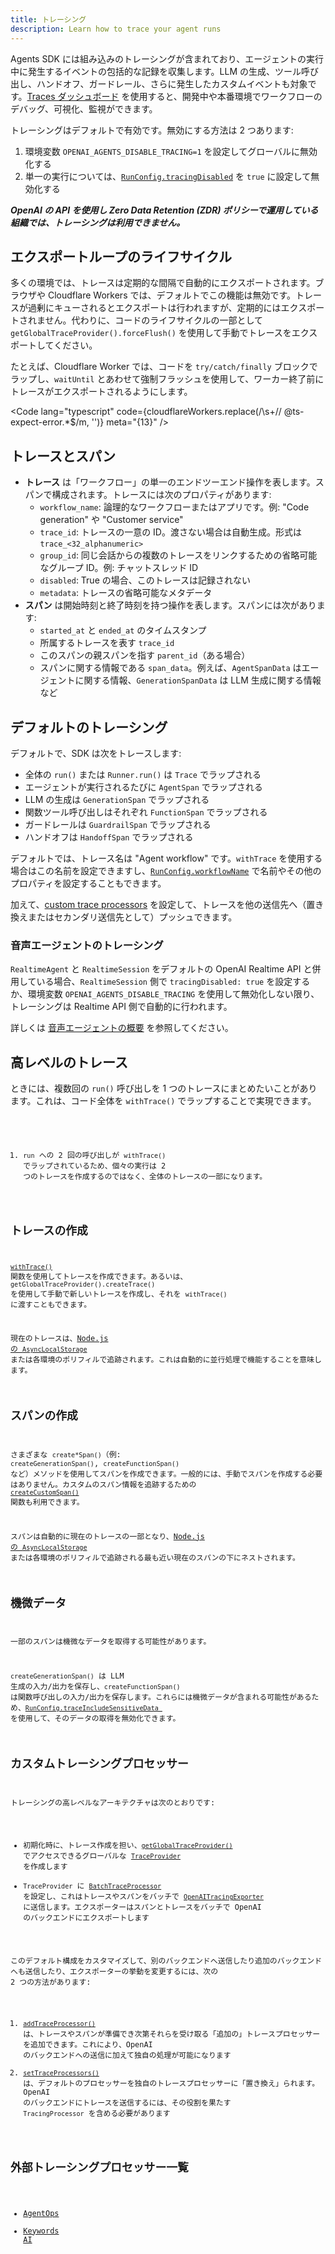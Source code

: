 ```yaml
---
title: トレーシング
description: Learn how to trace your agent runs
---
```



Agents SDK には組み込みのトレーシングが含まれており、エージェントの実行中に発生するイベントの包括的な記録を収集します。LLM の生成、ツール呼び出し、ハンドオフ、ガードレール、さらに発生したカスタムイベントも対象です。[Traces ダッシュボード](https://platform.openai.com/traces) を使用すると、開発中や本番環境でワークフローのデバッグ、可視化、監視ができます。

<Aside type="note">

トレーシングはデフォルトで有効です。無効にする方法は 2 つあります:

1. 環境変数 `OPENAI_AGENTS_DISABLE_TRACING=1` を設定してグローバルに無効化する
2. 単一の実行については、[`RunConfig.tracingDisabled`](/openai-agents-js/openai/agents-core/type-aliases/runconfig/#tracingdisabled) を `true` に設定して無効化する

**_OpenAI の API を使用し Zero Data Retention (ZDR) ポリシーで運用している組織では、トレーシングは利用できません。_**

</Aside>

## エクスポートループのライフサイクル

多くの環境では、トレースは定期的な間隔で自動的にエクスポートされます。ブラウザや Cloudflare Workers では、デフォルトでこの機能は無効です。トレースが過剰にキューされるとエクスポートは行われますが、定期的にはエクスポートされません。代わりに、コードのライフサイクルの一部として `getGlobalTraceProvider().forceFlush()` を使用して手動でトレースをエクスポートしてください。

たとえば、Cloudflare Worker では、コードを `try/catch/finally` ブロックでラップし、`waitUntil` とあわせて強制フラッシュを使用して、ワーカー終了前にトレースがエクスポートされるようにします。

<Code
  lang="typescript"
  code={cloudflareWorkers.replace(/\s+\/\/ @ts-expect-error.*$/m, '')}
  meta="{13}"
/>

## トレースとスパン

- **トレース** は「ワークフロー」の単一のエンドツーエンド操作を表します。スパンで構成されます。トレースには次のプロパティがあります:
  - `workflow_name`: 論理的なワークフローまたはアプリです。例: "Code generation" や "Customer service"
  - `trace_id`: トレースの一意の ID。渡さない場合は自動生成。形式は `trace_<32_alphanumeric>`
  - `group_id`: 同じ会話からの複数のトレースをリンクするための省略可能なグループ ID。例: チャットスレッド ID
  - `disabled`: True の場合、このトレースは記録されない
  - `metadata`: トレースの省略可能なメタデータ
- **スパン** は開始時刻と終了時刻を持つ操作を表します。スパンには次があります:
  - `started_at` と `ended_at` のタイムスタンプ
  - 所属するトレースを表す `trace_id`
  - このスパンの親スパンを指す `parent_id`（ある場合）
  - スパンに関する情報である `span_data`。例えば、`AgentSpanData` はエージェントに関する情報、`GenerationSpanData` は LLM 生成に関する情報など

## デフォルトのトレーシング

デフォルトで、SDK は次をトレースします:

- 全体の `run()` または `Runner.run()` は `Trace` でラップされる
- エージェントが実行されるたびに `AgentSpan` でラップされる
- LLM の生成は `GenerationSpan` でラップされる
- 関数ツール呼び出しはそれぞれ `FunctionSpan` でラップされる
- ガードレールは `GuardrailSpan` でラップされる
- ハンドオフは `HandoffSpan` でラップされる

デフォルトでは、トレース名は "Agent workflow" です。`withTrace` を使用する場合はこの名前を設定できますし、[`RunConfig.workflowName`](/openai-agents-js/openai/agents-core/type-aliases/runconfig/#workflowname) で名前やその他のプロパティを設定することもできます。

加えて、[custom trace processors](#custom-tracing-processors) を設定して、トレースを他の送信先へ（置き換えまたはセカンダリ送信先として）プッシュできます。

### 音声エージェントのトレーシング

`RealtimeAgent` と `RealtimeSession` をデフォルトの OpenAI Realtime API と併用している場合、`RealtimeSession` 側で `tracingDisabled: true` を設定するか、環境変数 `OPENAI_AGENTS_DISABLE_TRACING` を使用して無効化しない限り、トレーシングは Realtime API 側で自動的に行われます。

詳しくは [音声エージェントの概要](/openai-agents-js/ja/guides/voice-agents) を参照してください。

## 高レベルのトレース

ときには、複数回の `run()` 呼び出しを 1 つのトレースにまとめたいことがあります。これは、コード全体を `withTrace()` でラップすることで実現できます。

<Code lang="typescript" code={customTraceExample} />

1. `run` への 2 回の呼び出しが `withTrace()` でラップされているため、個々の実行は 2 つのトレースを作成するのではなく、全体のトレースの一部になります。

## トレースの作成

[`withTrace()`](/openai-agents-js/openai/agents-core/functions/withtrace/) 関数を使用してトレースを作成できます。あるいは、`getGlobalTraceProvider().createTrace()` を使用して手動で新しいトレースを作成し、それを `withTrace()` に渡すこともできます。

現在のトレースは、[Node.js の `AsyncLocalStorage`](https://nodejs.org/api/async_context.html#class-asynclocalstorage) または各環境のポリフィルで追跡されます。これは自動的に並行処理で機能することを意味します。

## スパンの作成

さまざまな `create*Span()`（例: `createGenerationSpan()`, `createFunctionSpan()` など）メソッドを使用してスパンを作成できます。一般的には、手動でスパンを作成する必要はありません。カスタムのスパン情報を追跡するための [`createCustomSpan()`](/openai-agents-js/openai/agents-core/functions/createcustomspan/) 関数も利用できます。

スパンは自動的に現在のトレースの一部となり、[Node.js の `AsyncLocalStorage`](https://nodejs.org/api/async_context.html#class-asynclocalstorage) または各環境のポリフィルで追跡される最も近い現在のスパンの下にネストされます。

## 機微データ

一部のスパンは機微なデータを取得する可能性があります。

`createGenerationSpan()` は LLM 生成の入力/出力を保存し、`createFunctionSpan()` は関数呼び出しの入力/出力を保存します。これらには機微データが含まれる可能性があるため、[`RunConfig.traceIncludeSensitiveData
`](/openai-agents-js/openai/agents-core/type-aliases/runconfig/#traceincludesensitivedata) を使用して、そのデータの取得を無効化できます。

## カスタムトレーシングプロセッサー

トレーシングの高レベルなアーキテクチャは次のとおりです:

- 初期化時に、トレース作成を担い、[`getGlobalTraceProvider()`](/openai-agents-js/openai/agents-core/functions/getglobaltraceprovider/) でアクセスできるグローバルな [`TraceProvider`](/openai-agents-js/openai/agents-core/classes/traceprovider) を作成します
- `TraceProvider` に [`BatchTraceProcessor`](/openai-agents-js/openai/agents-core/classes/batchtraceprocessor/) を設定し、これはトレースやスパンをバッチで [`OpenAITracingExporter`](/openai-agents-js/openai/agents-openai/classes/openaitracingexporter/) に送信します。エクスポーターはスパンとトレースをバッチで OpenAI のバックエンドにエクスポートします

このデフォルト構成をカスタマイズして、別のバックエンドへ送信したり追加のバックエンドへも送信したり、エクスポーターの挙動を変更するには、次の 2 つの方法があります:

1. [`addTraceProcessor()`](/openai-agents-js/openai/agents-core/functions/addtraceprocessor) は、トレースやスパンが準備でき次第それらを受け取る「追加の」トレースプロセッサーを追加できます。これにより、OpenAI のバックエンドへの送信に加えて独自の処理が可能になります
2. [`setTraceProcessors()`](/openai-agents-js/openai/agents-core/functions/settraceprocessors) は、デフォルトのプロセッサーを独自のトレースプロセッサーに「置き換え」られます。OpenAI のバックエンドにトレースを送信するには、その役割を果たす `TracingProcessor` を含める必要があります

## 外部トレーシングプロセッサー一覧

- [AgentOps](https://docs.agentops.ai/v2/usage/typescript-sdk#openai-agents-integration)
- [Keywords AI](https://docs.keywordsai.co/integration/development-frameworks/openai-agents-sdk-js)
